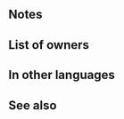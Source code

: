 {{Weapon Infobox
|tagid=SID_絶氷のブレス
|weaponName=Frostbite Breath
|image=wep_ac035
|weaponType=Dragonstone
|might=16
|range=1
|effect=Grants Spd+3. At start of combat, if unit's HP ≥ 25%, inflicts Atk/Spd/Def/Res-5 on foe during combat, and also, after combat, if unit attacked, inflicts status preventing counterattacks on target and foes within 2 spaces of target through their next actions. If foe's Range = 2, calculates damage using the lower of foe's Def or Res.
|cost=400
|exclusive=1
|statModifiers=0,16,3,0,0
|required=Flametongue
|intID=2643
|sort=559
|effectRange=2
|value=20
|adaptive=Flying
|timingID=6
|abilityID=65
|limit1ID=42
|limit2ID=6
|randomTimestamp=2021-08-07T07:00:00Z
|randomMinLv=31
|properties=random_owner
}}
==Notes==
{{Combat reductions}}
{{IfUnitAttacked}}
{{Counterattacks disrupted}}
{{LowerDefRes}}
==List of owners==
{{Skill Hero List}}
==In other languages==
{{OtherLanguages
|japanese=絶氷のブレス
|german=Odem des Frosts
|spanishEU=Aliento helado
|spanishLA=Soplo helado
|french=Souffle glacé
|italian=Soffio algido
|chineseTW=絕冰吐息
|portuguese=Sopro frígido
}}
==See also==
{{See also skills|cond=Description LIKE '%inflicts%status%preventing counterattacks%next actions%' AND Description NOT LIKE '%(preventing%'|columns=3}}
{{Weapons Navbox}}